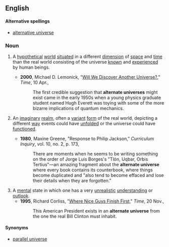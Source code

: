 ==English==

====Alternative spellings====
{{rfc-level|Alternative spellings at L4+ not in L3 POS section}}
* [[alternative universe]]

===Noun===
{{en-noun|sg=[[alternate]] [[universe]]}}

# {{physics|cosmology}} A [[hypothetical]] [[world]] [[situate]]d in a different [[dimension]] of [[space]] and [[time]] than the real world consisting of the universe [[know]]n and [[experience]]d by human beings.
#* '''2000''',  Michael D. Lemonick, "[http://www.time.com/time/magazine/article/0,9171,996608,00.html Will We Discover Another Universe?]," ''Time'', 10 Apr.,
#*: The first credible suggestion that '''alternate universes''' might exist came in the early 1950s when a young physics graduate student named Hugh Everett was toying with some of the more bizarre implications of quantum mechanics.
# {{literature}} An [[imaginary]] [[realm]], often a [[variant]] [[form]] of the real world, depicting a different [[way]] events could have [[unfold]]ed or the universe could have [[function]]ed.
#* '''1980''', Maxine Greene, "Response to Philip Jackson," ''Curriculum Inquiry'', vol. 10, no. 2, p. 173,
#*: There are moments when he seems to be writing something on the order of Jorge Luis Borges's "Tlön, Uqbar, Orbis Tertius"—an amazing fragment about the '''alternate universe''' where every book contains its counterbook, where things become duplicated and "also tend to become effaced and lose their details when they are forgotten."
# A [[mental]] state in which one has a very [[unrealistic]] [[understanding]] or [[outlook]].
#* '''1995''', Richard Corliss, "[http://www.time.com/time/magazine/article/0,9171,983741,00.html Where Nice Guys Finish First]," ''Time'', 20 Nov.,
#*: This American President exists in an '''alternate universe''' from the one the real Bill Clinton must inhabit.

====Synonyms====
* [[parallel universe]]